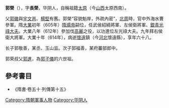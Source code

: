 '''郭榮'''（{{bd|547年||614年||Guo郭}}），字'''長榮'''，华阴人，自稱祖籍[[太原|太原]]（今[[山西|山西]]太原西南）。

父[[郭徽|郭徽]]與[[宇文邕|宇文邕]]、[[楊堅|楊堅]]有舊。郭榮“容貌魁岸，外疏內密”，[[北周|北周]]時，官中外海水曹參軍。隋[[大業|大業]]初年（605年）[[隋煬帝|隋煬帝]]嗣位，任武侯紹綺將軍、左侯衛將軍、[[銀青光祿大夫|銀青光祿大夫]]。大業八年（612年）參加伐[[高麗|高麗]]之役，以功進位左光祿大夫。九年拜右侯衛大將軍。大業十年（614年），病逝[[懷遠|懷遠]]鎮（今[[河北|河北]]懷遠縣），享年六十八。

长子郭敬善，某丞、玉山监。次子郭福善，某府蕃部郎中。

郭荣叔父[[郭進|郭進]]，為[[郭子儀|郭子儀]]的六世祖。

==參考書目==
*《隋書·卷五十·列傳第十五》

{{DEFAULTSORT:G}}
[[Category:隋朝軍事人物|Category:隋朝軍事人物]]
[[Category:华阴人|Category:华阴人]]
